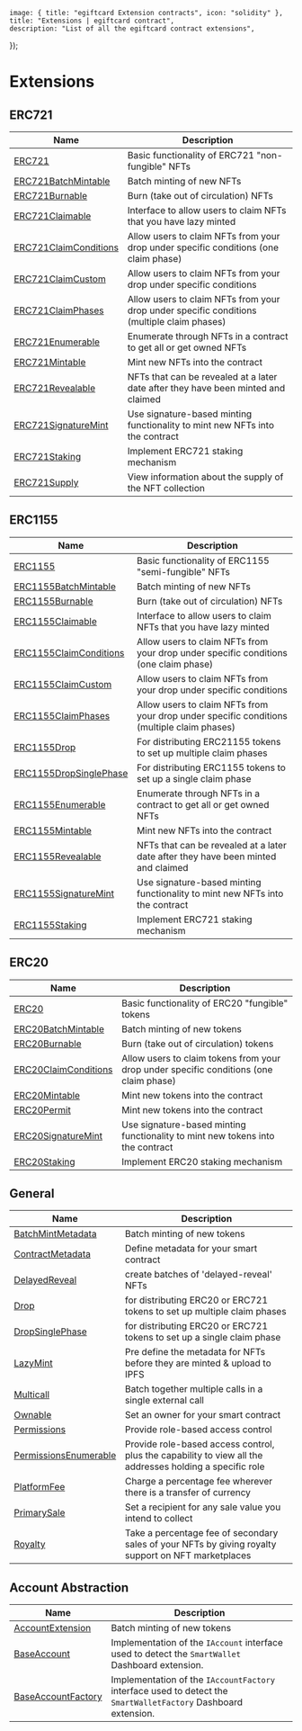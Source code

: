
	image: { title: "egiftcard Extension contracts", icon: "solidity" },
	title: "Extensions | egiftcard contract",
	description: "List of all the egiftcard contract extensions",
});

# Extensions

## ERC721

| Name                                                                               | Description                                                                                |
| ---------------------------------------------------------------------------------- | ------------------------------------------------------------------------------------------ |
| [ERC721](/contracts/build/extensions/erc-721/ERC721)                               | Basic functionality of ERC721 "non-fungible" NFTs                                          |
| [ERC721BatchMintable](/contracts/build/extensions/erc-721/ERC721BatchMintable)     | Batch minting of new NFTs                                                                  |
| [ERC721Burnable](/contracts/build/extensions/erc-721/ERC721Burnable)               | Burn (take out of circulation) NFTs                                                        |
| [ERC721Claimable](/contracts/build/extensions/erc-721/ERC721Claimable)             | Interface to allow users to claim NFTs that you have lazy minted                           |
| [ERC721ClaimConditions](/contracts/build/extensions/erc-721/ERC721ClaimConditions) | Allow users to claim NFTs from your drop under specific conditions (one claim phase)       |
| [ERC721ClaimCustom](/contracts/build/extensions/erc-721/ERC721ClaimCustom)         | Allow users to claim NFTs from your drop under specific conditions                         |
| [ERC721ClaimPhases](/contracts/build/extensions/erc-721/ERC721ClaimPhases)         | Allow users to claim NFTs from your drop under specific conditions (multiple claim phases) |
| [ERC721Enumerable](/contracts/build/extensions/erc-721/ERC721Enumerable)           | Enumerate through NFTs in a contract to get all or get owned NFTs                          |
| [ERC721Mintable](/contracts/build/extensions/erc-721/ERC721Mintable)               | Mint new NFTs into the contract                                                            |
| [ERC721Revealable](/contracts/build/extensions/erc-721/ERC721Revealable)           | NFTs that can be revealed at a later date after they have been minted and claimed          |
| [ERC721SignatureMint](/contracts/build/extensions/erc-721/ERC721SignatureMint)     | Use signature-based minting functionality to mint new NFTs into the contract               |
| [ERC721Staking](/contracts/build/extensions/erc-721/ERC721Staking)                 | Implement ERC721 staking mechanism                                                         |
| [ERC721Supply](/contracts/build/extensions/erc-721/ERC721Supply)                   | View information about the supply of the NFT collection                                    |

## ERC1155

| Name                                                                                  | Description                                                                                |
| ------------------------------------------------------------------------------------- | ------------------------------------------------------------------------------------------ |
| [ERC1155](/contracts/build/extensions/erc-1155/ERC1155)                               | Basic functionality of ERC1155 "semi-fungible" NFTs                                        |
| [ERC1155BatchMintable](/contracts/build/extensions/erc-1155/ERC1155BatchMintable)     | Batch minting of new NFTs                                                                  |
| [ERC1155Burnable](/contracts/build/extensions/erc-1155/ERC1155Burnable)               | Burn (take out of circulation) NFTs                                                        |
| [ERC1155Claimable](/contracts/build/extensions/erc-1155/ERC1155Claimable)             | Interface to allow users to claim NFTs that you have lazy minted                           |
| [ERC1155ClaimConditions](/contracts/build/extensions/erc-1155/ERC1155ClaimConditions) | Allow users to claim NFTs from your drop under specific conditions (one claim phase)       |
| [ERC1155ClaimCustom](/contracts/build/extensions/erc-1155/ERC1155ClaimCustom)         | Allow users to claim NFTs from your drop under specific conditions                         |
| [ERC1155ClaimPhases](/contracts/build/extensions/erc-1155/ERC1155ClaimPhases)         | Allow users to claim NFTs from your drop under specific conditions (multiple claim phases) |
| [ERC1155Drop](/contracts/build/extensions/erc-1155/ERC1155Drop)                       | For distributing ERC21155 tokens to set up multiple claim phases                           |
| [ERC1155DropSinglePhase](/contracts/build/extensions/erc-1155/ERC1155DropSinglePhase) | For distributing ERC1155 tokens to set up a single claim phase                             |
| [ERC1155Enumerable](/contracts/build/extensions/erc-1155/ERC1155Enumerable)           | Enumerate through NFTs in a contract to get all or get owned NFTs                          |
| [ERC1155Mintable](/contracts/build/extensions/erc-1155/ERC1155Mintable)               | Mint new NFTs into the contract                                                            |
| [ERC1155Revealable](/contracts/build/extensions/erc-1155/ERC1155Revealable)           | NFTs that can be revealed at a later date after they have been minted and claimed          |
| [ERC1155SignatureMint](/contracts/build/extensions/erc-1155/ERC1155SignatureMint)     | Use signature-based minting functionality to mint new NFTs into the contract               |
| [ERC1155Staking](/contracts/build/extensions/erc-1155/ERC1155Staking)                 | Implement ERC721 staking mechanism                                                         |

## ERC20

| Name                                                                            | Description                                                                            |
| ------------------------------------------------------------------------------- | -------------------------------------------------------------------------------------- |
| [ERC20](/contracts/build/extensions/erc-20/ERC20)                               | Basic functionality of ERC20 "fungible" tokens                                         |
| [ERC20BatchMintable](/contracts/build/extensions/erc-20/ERC20BatchMintable)     | Batch minting of new tokens                                                            |
| [ERC20Burnable](/contracts/build/extensions/erc-20/ERC20Burnable)               | Burn (take out of circulation) tokens                                                  |
| [ERC20ClaimConditions](/contracts/build/extensions/erc-20/ERC20ClaimConditions) | Allow users to claim tokens from your drop under specific conditions (one claim phase) |
| [ERC20Mintable](/contracts/build/extensions/erc-20/ERC20Mintable)               | Mint new tokens into the contract                                                      |
| [ERC20Permit](/contracts/build/extensions/erc-20/ERC20Permit)                   | Mint new tokens into the contract                                                      |
| [ERC20SignatureMint](/contracts/build/extensions/erc-20/ERC20SignatureMint)     | Use signature-based minting functionality to mint new tokens into the contract         |
| [ERC20Staking](/contracts/build/extensions/erc-20/ERC20Staking)                 | Implement ERC20 staking mechanism                                                      |

## General

| Name                                                                               | Description                                                                                              |
| ---------------------------------------------------------------------------------- | -------------------------------------------------------------------------------------------------------- |
| [BatchMintMetadata](/contracts/build/extensions/general/BatchMintMetadata)         | Batch minting of new tokens                                                                              |
| [ContractMetadata](/contracts/build/extensions/general/ContractMetadata)           | Define metadata for your smart contract                                                                  |
| [DelayedReveal](/contracts/build/extensions/general/DelayedReveal)                 | create batches of 'delayed-reveal' NFTs                                                                  |
| [Drop](/contracts/build/extensions/general/Drop)                                   | for distributing ERC20 or ERC721 tokens to set up multiple claim phases                                  |
| [DropSinglePhase](/contracts/build/extensions/general/DropSinglePhase)             | for distributing ERC20 or ERC721 tokens to set up a single claim phase                                   |
| [LazyMint](/contracts/build/extensions/general/LazyMint)                           | Pre define the metadata for NFTs before they are minted & upload to IPFS                                 |
| [Multicall](/contracts/build/extensions/general/Multicall)                         | Batch together multiple calls in a single external call                                                  |
| [Ownable](/contracts/build/extensions/general/Ownable)                             | Set an owner for your smart contract                                                                     |
| [Permissions](/contracts/build/extensions/general/Permissions)                     | Provide role-based access control                                                                        |
| [PermissionsEnumerable](/contracts/build/extensions/general/PermissionsEnumerable) | Provide role-based access control, plus the capability to view all the addresses holding a specific role |
| [PlatformFee](/contracts/build/extensions/general/PlatformFee)                     | Charge a percentage fee wherever there is a transfer of currency                                         |
| [PrimarySale](/contracts/build/extensions/general/PrimarySale)                     | Set a recipient for any sale value you intend to collect                                                 |
| [Royalty](/contracts/build/extensions/general/Royalty)                             | Take a percentage fee of secondary sales of your NFTs by giving royalty support on NFT marketplaces      |

## Account Abstraction

| Name                                                                          | Description                                                                                                    |
| ----------------------------------------------------------------------------- | -------------------------------------------------------------------------------------------------------------- |
| [AccountExtension](/contracts/build/extensions/erc-4337/AccountExtension)     | Batch minting of new tokens                                                                                    |
| [BaseAccount](/contracts/build/extensions/erc-4337/SmartWallet)               | Implementation of the `IAccount` interface used to detect the `SmartWallet` Dashboard extension.               |
| [BaseAccountFactory](/contracts/build/extensions/erc-4337/SmartWalletFactory) | Implementation of the `IAccountFactory` interface used to detect the `SmartWalletFactory` Dashboard extension. |
